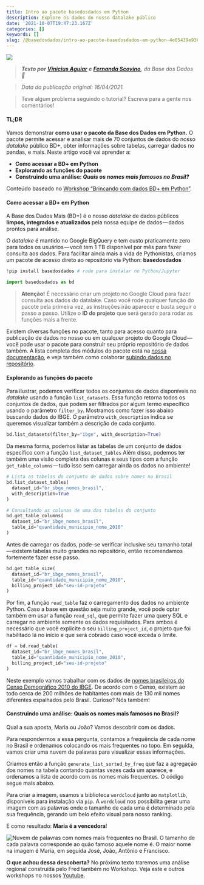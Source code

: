 ```yaml
---
title: Intro ao pacote basedosdados em Python
description: Explore os dados do nosso datalake público
date: '2021-10-07T19:47:23.167Z'
categories: []
keywords: []
slug: /@basedosdados/intro-ao-pacote-basedosdados-em-python-4e05439e936d
---
```

![](https://storage.googleapis.com/basedosdados-website/blog/intro-ao-pacote-basedosdados-em-python/image_0.jpg)

> ***Texto por*** [***Vinicius Aguiar***](https://medium.com/u/2af0c71cb64a) ***e*** [***Fernanda Scovino***](https://medium.com/u/444581849446)***,*** *da Base dos Dados* ***💚***

> *Data da publicação original: 16/04/2021.*

> Teve algum problema seguindo o tutorial? Escreva para a gente nos comentários!

#### TL;DR

Vamos demonstrar **como usar o pacote da Base dos Dados em Python.** O pacote permite acessar e analisar mais de 70 conjuntos de dados do nosso *datalake* público BD+, obter informações sobre tabelas, carregar dados no pandas, e mais. Neste artigo você vai aprender a:

* **Como acessar a BD+ em Python**
* **Explorando as funções do pacote**
* **Construindo uma análise: *Quais os nomes mais famosos no Brasil?***

Conteúdo baseado no [Workshop “Brincando com dados BD+ em Python”](https://www.youtube.com/watch?v=wI2xEioDPgM).

#### Como acessar a BD+ em Python

A Base dos Dados Mais (BD+) é o nosso *datalake* de dados públicos **limpos, integrados e atualizados** pela nossa equipe de dados — dados prontos para análise.

O *datalake* é mantido no Google BigQuery e tem custo praticamente zero para todos os usuários — você tem 1 TB disponível por mês para fazer consulta aos dados. Para facilitar ainda mais a vida de Pythonistas, criamos um pacote de acesso direto ao repositório via Python: **basedosdados**

```python
!pip install basedosdados # rode para instalar no Python/Jupyter
```

```python
import basedosdados as bd
```

> **Atenção!** É necessário criar um projeto no Google Cloud para fazer consulta aos dados do datalake. Caso você rode qualquer função do pacote pela primeira vez, as instruções irão aparecer e basta seguir o passo a passo. Utilize o **ID do projeto** que será gerado para rodar as funções mais a frente.

Existem diversas funções no pacote, tanto para acesso quanto para publicação de dados no nosso ou em qualquer projeto do Google Cloud — você pode usar o pacote para construir seu próprio repositório de dados também. A lista completa dos módulos do pacote está na [nossa documentação](https://basedosdados.github.io/mais/py_reference_api), e veja também como colaborar [subindo dados no repositório](https://basedosdados.github.io/mais/colab_data/).

#### Explorando as funções do pacote

Para ilustrar, podemos verificar todos os conjuntos de dados disponíveis no *datalake* usando a função `list_datasets`. Essa função retorna todos os conjuntos de dados, que podem ser filtrados por algum termo específico usando o parâmetro `filter_by`. Mostramos como fazer isso abaixo buscando dados do IBGE. O parâmetro `with_description` indica se queremos visualizar também a descrição de cada conjunto.

```python
bd.list_datasets(filter_by="ibge", with_description=True)
```

Da mesma forma, podemos listar as tabelas de um conjunto de dados específico com a função `list_dataset_tables` Além disso, podemos ter também uma visão completa das colunas e seus tipos com a função `get_table_columns` — tudo isso sem carregar ainda os dados no ambiente!

```python
# Lista as tabelas do conjunto de dados sobre nomes no Brasil
bd.list_dataset_tables(
  dataset_id="br_ibge_nomes_brasil",
  with_description=True
)

# Consultando as colunas de uma das tabelas do conjunto
bd.get_table_columns(
  dataset_id="br_ibge_nomes_brasil",
  table_id="quantidade_municipio_nome_2010"
)
```

Antes de carregar os dados, pode-se verificar inclusive seu tamanho total — existem tabelas muito grandes no repositório, então recomendamos fortemente fazer esse passo.

```python
bd.get_table_size(
  dataset_id="br_ibge_nomes_brasil",
  table_id="quantidade_municipio_nome_2010",
  billing_project_id="seu-id-projeto"
)
```

Por fim, a função `read_table` faz o carregamento dos dados no ambiente Python. Caso a base em questão seja muito grande, você pode optar também em usar a função `read_sql`, que permite fazer uma query SQL e carregar no ambiente somente os dados requisitados. Para ambos é necessário que você explicite o seu `billing_project_id`, o projeto que foi habilitado lá no início e que será cobrado caso você exceda o limite.

```python
df = bd.read_table(
  dataset_id="br_ibge_nomes_brasil",
  table_id="quantidade_municipio_nome_2010",
  billing_project_id="seu-id-projeto"
)
```

Neste exemplo vamos trabalhar com os dados de [nomes brasileiros do Censo Demográfico 2010 do IBGE](https://basedosdados.org/dataset/br-ibge-nomes-brasil). De acordo com o Censo, existem ao todo cerca de 200 milhões de habitantes com mais de 130 mil nomes diferentes espalhados pelo Brasil. Curioso? Nós também!

#### Construindo uma análise: Quais os nomes mais famosos no Brasil?

Qual a sua aposta, Maria ou João? Vamos descobrir com os dados.

Para respondermos a essa pergunta, contamos a frequência de cada nome no Brasil e ordenamos colocando os mais frequentes no topo. Em seguida, vamos criar uma nuvem de palavras para visualizar essas informações.

Criamos então a função `generate_list_sorted_by_freq` que faz a agregação dos nomes na tabela contando quantas vezes cada um aparece, e ordenamos a lista de acordo com os nomes mais frequentes. O código segue mais abaixo.

Para criar a imagem, usamos a biblioteca `wordcloud` junto ao `matplotlib`, disponíveis para instalação via `pip`. A `wordcloud` nos possibilita gerar uma imagem com as palavras onde o tamanho de cada uma é determinado pela sua frequência, gerando um belo efeito visual para nosso ranking.

E como resultado: **Maria é a vencedora**!

![Nuvem de palavras com nomes mais frequentes no Brasil. O tamanho de cada palavra corresponde ao quão famoso aquele nome é. O maior nome na imagem é Maria, em seguida José, João, Antônio e Francisco.](https://storage.googleapis.com/basedosdados-website/blog/intro-ao-pacote-basedosdados-em-python/image_1.jpg)

**O que achou dessa descoberta?** No próximo texto traremos uma análise regional construída pelo Fred também no Workshop. Veja este e outros workshops no nossos [Youtube](https://www.youtube.com/c/BasedosDados).
